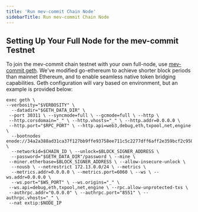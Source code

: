 ```yaml
---
title: 'Run mev-commit Chain Node'
sidebarTitle: Run mev-commit Chain Node
---
```


## Setting Up Your Full Node for the mev-commit Testnet

To join the mev-commit chain testnet with your own full-node, use [mev-commit geth](https://github.com/primevprotocol/go-ethereum).
We've modified go-ethereum to achieve shorter block periods than mainnet Ethereum, and to enable seamless native token bridging capabilities.
Geth configuration will vary based on environment, but an example is provided below:

```shell ❯_ terminal
exec geth \
--verbosity="$VERBOSITY" \
  --datadir="$GETH_DATA_DIR" \
 --port 30311 \ --syncmode=full \ --gcmode=full \ --http \
 --http.corsdomain="_" \ --http.vhosts="_" \ --http.addr=0.0.0.0 \
 --http.port="$RPC_PORT" \ --http.api=web3,debug,eth,txpool,net,engine \
  --bootnodes enode://34a2a388ad31ca37f127bb9ffe93758ee711c5c2277dff6aff2e359bcf2c9509ea55034196788dbd59ed70861f523c1c03d54f1eabb2b4a5c1c129d966fe1e65@103.219.170.127:29746 \
  --networkid=$CHAIN_ID \ --unlock=$BLOCK_SIGNER_ADDRESS \
  --password="$GETH_DATA_DIR"/password \ --mine \
 --miner.etherbase=$BLOCK_SIGNER_ADDRESS \ --allow-insecure-unlock \
  --nousb \ --netrestrict 172.13.0.0/24 \ --metrics \
  --metrics.addr=0.0.0.0 \ --metrics.port=6060 \ --ws \ --ws.addr=0.0.0.0 \
  --ws.port="$WS_PORT" \ --ws.origins="_" \
 --ws.api=debug,eth,txpool,net,engine \ --rpc.allow-unprotected-txs \
 --authrpc.addr="0.0.0.0" \ --authrpc.port="8551" \ --authrpc.vhosts="_" \
 --nat extip:$NODE_IP
```
